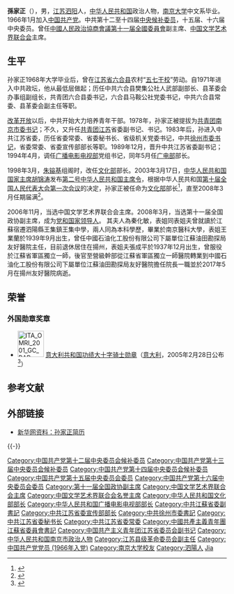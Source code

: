 {{Infobox officeholder
| 图像        = Sun Jiazheng.jpg
| 图像说明    = 孙家正
| 职务1       = [[中国人民政治协商会议第十一届全国委员会|中国人民政治协商会议第十一届全国委员会]]副主席
| 就任日期1   = 2008年3月
| 卸任日期1   = 2013年3月
| 前任1       = 
| 继任1       = 
| 1blankname1 = 政协主席
| 1namedata1  = [[贾庆林|贾庆林]]
| 职务2       = [[中国文学艺术界联合会|中国文学艺术界联合会]]主席
| 就任日期2   = 2006年
| 卸任日期2   = 2016年
| 前任2       = [[周巍峙|周巍峙]]
| 继任2       = [[铁凝|铁凝]]
| 职务3       = [[中华人民共和国文化部|中华人民共和国文化部长]]
| 就任日期3   = 1998年3月
| 卸任日期3   = 2008年3月
| 前任3       = [[刘忠德|刘忠德]]
| 继任3       = [[蔡武|蔡武]]
| 总理3       = [[朱镕基|朱镕基]]{{to}}[[温家宝|温家宝]]
| 职务4       = [[中华人民共和国广播电影电视部|中华人民共和国广播电影电视部]]部长
| 就任日期4   = 1994年
| 卸任日期4   = 1998年
| 前任4       = [[艾知生|艾知生]]
| 继任4       = [[田聪明|田聪明]]
| 总理4       = 朱镕基
| 职务5       = 中国共产党徐州市委员会书记
| 就任日期5   = 1984年
| 卸任日期5   = 1985年
| 前任5       = 王其华
| 继任5       = [[郑良玉|郑良玉]]
| 职务6       = 
| 就任日期6   = 
| 卸任日期6   = 
| 前任6       = 
| 继任6       = 
| 职务7       = 
| 就任日期7   = 
| 卸任日期7   = 
| 前任7       = 
| 继任7       = 
| 职务8       = 
| 就任日期8   = 
| 卸任日期8   = 
| 前任8       = 
| 继任8       = 
| 姓名        = 孙家正
| 原名        = 
| 出生日期    = {{birth year and age|1944|03}} 
| 出生地点    = {{ROC}}[[江蘇省_(中華民國)|江苏省]][[泗阳县|泗阳县]]
| 逝世日期    = <!-- {{death date and age|}}（死亡在前，出生在后）{{death year and age| }} -->
| 逝世地点    = 
| 政党        = {{CPC}}
| 职业        = 官员
| 父母        = 
| 配偶        = <!--{{marriage|姓名|}} -->
| 子女        = 
| 亲属        = 
| 信仰        = 
| 母校        = [[南京大学|南京大学]]
| 网站        = 
| 签名        = 
| 脚注        = 
}}
'''孫家正'''（{{bd|1944年|3月||catIdx=S孫}}），男，[[江蘇省_(中華民國)|江苏]][[泗阳|泗阳]]人，[[中华人民共和国|中华人民共和国]]政治人物，[[南京大学|南京大学]]中文系毕业。1966年1月加入[[中国共产党|中国共产党]]。中共第十二至十四届[[中央候补委员|中央候补委员]]，十五届、十六届中央委员。曾任[[中國人民政治協商會議第十一届全國委員會|中國人民政治協商會議第十一届全國委員會]]副主席、[[中国文学艺术界联合会|中国文学艺术界联合会]]主席。

== 生平 ==
孙家正1968年大学毕业后，曾在[[江苏省|江苏省]][[六合县|六合县]]农村“[[五七干校|五七干校]]”劳动。自1971年进入中共政坛，他从最低层做起；历任中共六合县樊集公社人武部副部长、县革委会办事组副组长，共青团六合县委书记，六合县马鞍公社党委书记，中共六合县常委、县革委会副主任等职。

[[改革开放|改革开放]]以后，中共开始大力培养青年干部。1978年，孙家正被提拔为[[中国共产主义青年团|共青团]][[南京|南京]][[市委书记|市委书记]]；不久，又升任[[中国共产主义青年团|共青团]][[江苏|江苏]]省委副书记、书记。1983年后，孙进入中共江苏省委，历任省委常委、省委秘书长、省级机关党委书记，中共[[徐州|徐州]][[市委书记|市委书记]]，省委常委、省委宣传部部长等职。1989年12月，晋升中共江苏省委副书记；1994年4月，调任[[国家广播电影电视总局|广播电影电视部]]党组书记，同年5月任[[国家广播电影电视总局|广电部]]部长。

1998年3月，[[朱镕基|朱镕基]]组阁时，改任[[中华人民共和国文化部|文化部]]部长。2003年3月17日，[[中华人民共和国国家主席|中华人民共和国国家主席]][[胡锦涛|胡锦涛]]发布[[第十届全国人民代表大会期间颁布的中华人民共和国主席令|第二号中华人民共和国主席令]]，根据中华人民共和国[[第十届全国人民代表大会第一次会议|第十届全国人民代表大会第一次会议]]的决定，孙家正被任命为[[中华人民共和国文化部|文化部]]部长<ref>{{Cite web|title=中华人民共和国主席令（十届第2号）|url=http://www.npc.gov.cn/zgrdw//npc/xinwen/xjrm/gwy/2003-04/04/content_312187.htm|accessdate=2021-02-18|work=中国人大网|archive-date=2021-08-20|archive-url=https://web.archive.org/web/20210820140806/http://www.npc.gov.cn/zgrdw//npc/xinwen/xjrm/gwy/2003-04/04/content_312187.htm}}</ref>，直至2008年3月任期届满<ref>{{Cite book|title=中华人民共和国政府机构五十年|last=国家行政学院编著|first=|publisher=北京：党建读物出版社|year=2000年6月|isbn=7-80098-406-0|location=|pages=225}}</ref>。

2006年11月，当选中国文学艺术界联合会主席。2008年3月，当选第十一届全国政协副主席，成为[[党和国家领导人|党和国家领导人]]。
其夫人為秦化敏，表姐同表姐夫曾就讀於江蘇宿遷泗陽縣王集鎮王集中學，兩人同為本科學歷，畢業於南京醫科大學，表姐王業蘭於1939年9月出生，曾任中國石油化工股份有限公司下屬單位江蘇油田勘探局友好醫院主任，目前退休居住在揚州，表姐夫張成平於1937年12月出生，曾服役於江蘇省軍區獨立一師，後官至營級幹部從江蘇省軍區獨立一師醫院轉業到中國石油化工股份有限公司下屬單位江蘇油田勘探局友好醫院擔任院長一職並於2017年5月在揚州友好醫院病逝。

==荣誉==
===外国勋章奖章===
* [[File:ITA_OMRI_2001_GC_BAR.svg|60px]] [[意大利共和国功绩勋章|意大利共和国功绩大十字骑士勋章]]（[[意大利|意大利]]，2005年2月28日公布<ref>{{it}}{{cite web |url=https://www.quirinale.it/onorificenze/insigniti/158175 |title=Sun Dott. Jiazheng |publisher=Presidenza della Repubblica |date= |accessdate=2021-01-14}}</ref>）

== 参考文献 ==
{{Reflist}}

== 外部链接 ==
* [http://news.xinhuanet.com/ziliao/2002-03/01/content_295739.htm 新华网资料：孙家正简历]{{Wayback|url=http://news.xinhuanet.com/ziliao/2002-03/01/content_295739.htm |date=20090220202801 }}

{{-}}
{{start box}}
{{s-off|prc}}
{{s-before|[[周巍峙|周巍峙]]}}
{{s-title|[[中国文学艺术界联合会|中国文学艺术界联合会]]主席|2006年11月－2016年12月}}
{{s-after|[[鐵凝|鐵凝]]}}
{{s-gov|prc}}
{{s-before|[[刘忠德|刘忠德]]}}
{{s-title|[[中华人民共和国文化部|中华人民共和国文化部]]部长|1998年3月－2008年3月}}
{{s-after|[[蔡武|蔡武]]}}
{{s-before|[[艾知生|艾知生]]}}
{{s-title|[[中华人民共和国广播电影电视部|中华人民共和国广播电影电视部]]部長|1994年－1998年}}
{{s-after|[[田聪明|田聪明]]|[[国家广播电影电视总局|国家广播电影电视总局]]局长}}
{{s-ppo|cpc}}
{{s-before|[[王其华|王其华]]}}
{{s-title|[[中国共产党徐州市委员会|中国共产党徐州市委员会]]书记|1984年－1985年}}
{{s-after|[[郑良玉|郑良玉]]}}
{{end box}}

{{党和国家领导人/卸任|2013}}
{{全国政协副主席}}
{{国务院/10|部门首长}}
{{中华人民共和国文化部部长}}
{{各省级行政区团委书记}}
{{党政正部级以上干部曾有团系统经历者}}
{{Navboxes 
| title  = 孙家正在[[中国文学艺术界联合会|中国文学艺术界联合会]]的职务
| list1  =
{{中国文学艺术界联合会第八届全国委员会}}
{{中国文学艺术界联合会第九届全国委员会}}
{{中国文学艺术界联合会第十届全国委员会}}
}}

{{Authority control}}
{{DEFAULTSORT:Sun孙}}
[[Category:中国共产党第十二届中央委员会候补委员|Category:中国共产党第十二届中央委员会候补委员]]
[[Category:中国共产党第十三届中央委员会候补委员|Category:中国共产党第十三届中央委员会候补委员]]
[[Category:中国共产党第十四届中央委员会候补委员|Category:中国共产党第十四届中央委员会候补委员]]
[[Category:中国共产党第十五届中央委员会委员|Category:中国共产党第十五届中央委员会委员]]
[[Category:中国共产党第十六届中央委员会委员|Category:中国共产党第十六届中央委员会委员]]
[[Category:第十一届全国政协副主席|Category:第十一届全国政协副主席]]
[[Category:中国文学艺术界联合会主席|Category:中国文学艺术界联合会主席]]
[[Category:中国文学艺术界联合会名誉主席|Category:中国文学艺术界联合会名誉主席]]
[[Category:中华人民共和国文化部部长|Category:中华人民共和国文化部部长]]
[[Category:中华人民共和国广播电影电视部部长|Category:中华人民共和国广播电影电视部部长]]
[[Category:中共江蘇省委副書記|Category:中共江蘇省委副書記]]
[[Category:中共江苏省委宣传部部长|Category:中共江苏省委宣传部部长]]
[[Category:中共徐州市委書記|Category:中共徐州市委書記]]
[[Category:中共江苏省委秘书长|Category:中共江苏省委秘书长]]
[[Category:中共江苏省委常委|Category:中共江苏省委常委]]
[[Category:中國共產主義青年團江蘇省委員會書記|Category:中國共產主義青年團江蘇省委員會書記]]
[[Category:中国共产主义青年团江苏省委员会副书记|Category:中国共产主义青年团江苏省委员会副书记]]
[[Category:中华人民共和国南京市政治人物|Category:中华人民共和国南京市政治人物]]
[[Category:江苏县级革命委员会副主任|Category:江苏县级革命委员会副主任]]
[[Category:中国共产党党员_(1966年入党)|Category:中国共产党党员 (1966年入党)]]
[[Category:南京大学校友|Category:南京大学校友]]
[[Category:泗陽人|Category:泗陽人]]
[[Category:孫姓|Jia]]